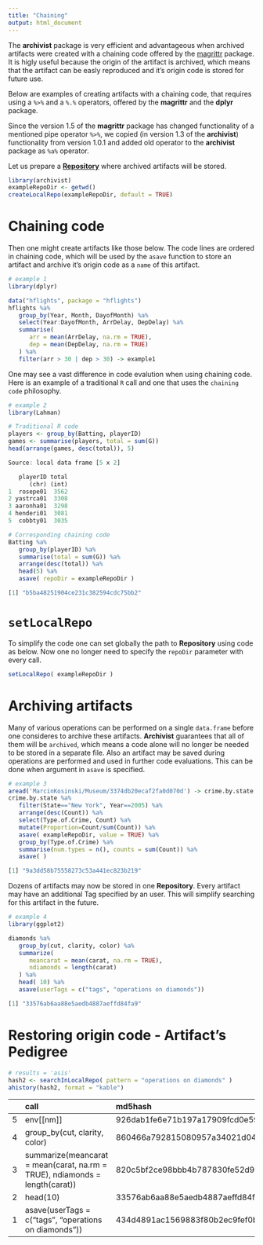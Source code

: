 ```yaml
---
title: "Chaining"
output: html_document
---
```

<!--
%\VignetteEngine{knitr::knitr}
%\VignetteIndexEntry{Chaining}
-->


The **archivist** package is very efficient and advantageous when archived artifacts were created with a chaining code offered by the [magrittr](https://cran.r-project.org/package=magrittr) package. It is higly useful because the origin of the artifact is archived, which means that the artifact can be easly reproduced and it's origin code is stored for future use. 

Below are examples of creating artifacts with a chaining code, that requires using a `%>%` and  a `%.%` operators, offered by the **magrittr** and the **dplyr** package.

Since the version 1.5 of the **magrittr** package has changed functionality of a mentioned pipe operator `%>%`, we copied (in version 1.3 of the **archivist**) functionality from version 1.0.1 and added old operator to the **archivist** package as `%a%` operator.



Let us prepare a [**Repository**](https://github.com/pbiecek/archivist/wiki/archivist-package-Repository) where archived artifacts will be stored.

```r
library(archivist)
exampleRepoDir <- getwd()
createLocalRepo(exampleRepoDir, default = TRUE)
```

# Chaining code

Then one might create artifacts like those below. The code lines are ordered in chaining code, which will be used by the `asave` function to store an artifact and archive it's origin code as a `name` of this artifact.

```r
# example 1
library(dplyr)

data("hflights", package = "hflights")
hflights %a%
   group_by(Year, Month, DayofMonth) %a%
   select(Year:DayofMonth, ArrDelay, DepDelay) %a%
   summarise(
      arr = mean(ArrDelay, na.rm = TRUE),
      dep = mean(DepDelay, na.rm = TRUE)
   ) %a%
   filter(arr > 30 | dep > 30) -> example1
```

One may see a vast difference in code evalution when using chaining code.
Here is an example of a traditional `R` call and one that uses the `chaining code` philosophy.

```r
# example 2
library(Lahman)

# Traditional R code
players <- group_by(Batting, playerID)
games <- summarise(players, total = sum(G))
head(arrange(games, desc(total)), 5)
```



```r
Source: local data frame [5 x 2]

   playerID total
      (chr) (int)
1  rosepe01  3562
2 yastrca01  3308
3 aaronha01  3298
4 henderi01  3081
5  cobbty01  3035
```



```r
# Corresponding chaining code
Batting %a%
   group_by(playerID) %a%
   summarise(total = sum(G)) %a%
   arrange(desc(total)) %a%
   head(5) %a%
   asave( repoDir = exampleRepoDir )
```



```r
[1] "b5ba48251904ce231c382594cdc75bb2"
```

# `setLocalRepo`

To simplify the code one can set globally the path to **Repository** using code as below. Now one no longer need to specify the `repoDir` parameter with every call.

```r
setLocalRepo( exampleRepoDir )
```

# Archiving artifacts


Many of various operations can be performed on a single `data.frame` before one consideres to archive these artifacts. **Archivist** guarantees that all of them will be `archived`, which means a code alone will no longer be needed to be stored in a separate file. Also an artifact may be saved during operations are performed and used in further code evaluations. This can be done when
argument \code{value = TRUE} in `asave` is specified.

```r
# example 3
aread('MarcinKosinski/Museum/3374db20ecaf2fa0d070d') -> crime.by.state
crime.by.state %a%
   filter(State=="New York", Year==2005) %a%
   arrange(desc(Count)) %a%
   select(Type.of.Crime, Count) %a%
   mutate(Proportion=Count/sum(Count)) %a%
   asave( exampleRepoDir, value = TRUE) %a%
   group_by(Type.of.Crime) %a%
   summarise(num.types = n(), counts = sum(Count)) %a%
   asave( )
```



```r
[1] "9a3dd58b75558273c53a441ec823b219"
```


Dozens of artifacts may now be stored in one **Repository**. Every artifact
may have an additional Tag specified by an user. This will simplify searching for this artifact in the future.

```r
# example 4
library(ggplot2)

diamonds %a% 
   group_by(cut, clarity, color) %a%  
   summarize(
      meancarat = mean(carat, na.rm = TRUE), 
      ndiamonds = length(carat)
   ) %a% 
   head( 10) %a%
   asave(userTags = c("tags", "operations on diamonds"))
```



```r
[1] "33576ab6aa88e5aedb4887aeffd84fa9"
```

# Restoring origin code - Artifact's Pedigree


```r
# results = 'asis'
hash2 <- searchInLocalRepo( pattern = "operations on diamonds" )
ahistory(hash2, format = "kable")
```

|   |call                                                                        |md5hash                          |
|:--|:---------------------------------------------------------------------------|:--------------------------------|
|5  |env[[nm]]                                                                   |926dab1fe6e71b197a17909fcd0e5995 |
|4  |group_by(cut, clarity, color)                                               |860466a792815080957a34021d04c5c6 |
|3  |summarize(meancarat = mean(carat, na.rm = TRUE), ndiamonds = length(carat)) |820c5bf2ce98bbb4b787830fe52d98f3 |
|2  |head(10)                                                                    |33576ab6aa88e5aedb4887aeffd84fa9 |
|1  |asave(userTags = c("tags", "operations on diamonds"))                       |434d4891ac1569883f80b2ec9fef0b95 |



